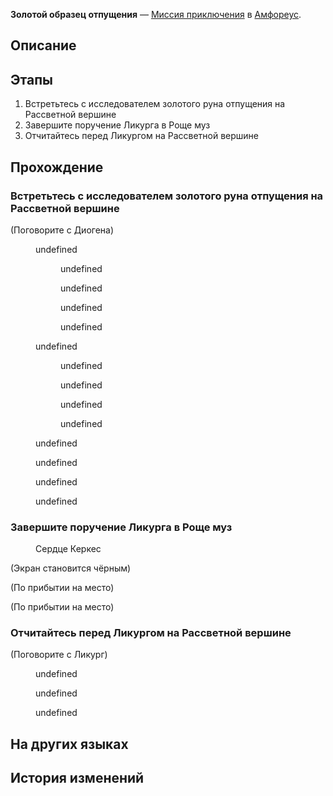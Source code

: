 {{Дополнить|Диалоги.}}
{{Миссия Инфобокс
|id              = 4015902
|Название        = 
|Изображение     = Миссия Освоения Золотой образец отпущения.png
|Тип             = Миссия приключения
|События         = 
|Глава           = 
|Условия         = 
* Завершена [[Миссия приключения]] ''[[Золотое руно отпущения]]''
* Завершена [[Миссия Освоения]] ''[[Зеркальное отражение ведьмы]]''
|Персонажи       = Авилиус; Диогена; Ликург; Первопроходец
|СтартЛокация    = Палата полубогов: Рассветная вершина
|Мир             = Амфореус
|Локации         = Палата полубогов: Рассветная вершина
|Предыдущая      = Золотое руно отпущения
|Следующая       = 
|Награды         = Кредиты*5 000
}}
'''Золотой образец отпущения''' — [[Миссия приключения]] в [[Амфореус]].

==Описание==
{{Описание|<!--официальное описание из Перекрёстка судеб-->}}

==Этапы==
# Встретьтесь с исследователем золотого руна отпущения на Рассветной вершине
# Завершите поручение Ликурга в Роще муз
# Отчитайтесь перед Ликургом на Рассветной вершине

==Прохождение==
{{Дополнить}}

{{Диалог Конец}}

===Встретьтесь с исследователем золотого руна отпущения на Рассветной вершине===
{{Описание миссии|локация=Палата полубогов: Рассветная вершина|В золотое руно отпущения вплетены сведения об Энигмате, и кое-что ещё. Похоже, в Сенате также есть те, кто интересуется созданием руна...}}
{{Диалог Начало}}

;(Поговорите с Диогена)
<!--Unknown TalkSentence: 401590401-->
<!--Unknown TalkSentence: 401590402-->
<!--Unknown TalkSentence: 401590403-->
:{{Диалог|Стрелка}} undefined
:<!--Unknown TalkSentence: 401590405-->
:<!--Unknown TalkSentence: 401590406-->
:<!--Unknown TalkSentence: 401590407-->
:<!--Unknown TalkSentence: 401590408-->
:<!--Unknown TalkSentence: 401590409-->
:<!--Unknown TalkSentence: 401590410-->
:<!--Unknown TalkSentence: 401590411-->
:<!--Unknown TalkSentence: 401590412-->
::{{Диалог|Стрелка}} undefined
::{{Диалог|Стрелка}} undefined
::{{Диалог|Стрелка}} undefined
::{{Диалог|Стрелка}} undefined
:{{Диалог|Стрелка}} undefined
:<!--Unknown TalkSentence: 401590407-->
:<!--Unknown TalkSentence: 401590408-->
:<!--Unknown TalkSentence: 401590409-->
:<!--Unknown TalkSentence: 401590410-->
:<!--Unknown TalkSentence: 401590411-->
:<!--Unknown TalkSentence: 401590412-->
::{{Диалог|Стрелка}} undefined
::{{Диалог|Стрелка}} undefined
::{{Диалог|Стрелка}} undefined
::{{Диалог|Стрелка}} undefined
<!--Unknown TalkSentence: 401590407-->
<!--Unknown TalkSentence: 401590408-->
<!--Unknown TalkSentence: 401590409-->
<!--Unknown TalkSentence: 401590410-->
<!--Unknown TalkSentence: 401590411-->
<!--Unknown TalkSentence: 401590412-->
:{{Диалог|Стрелка}} undefined
:{{Диалог|Стрелка}} undefined
:{{Диалог|Стрелка}} undefined
:{{Диалог|Стрелка}} undefined
{{Диалог Конец}}

===Завершите поручение Ликурга в Роще муз===
{{Описание миссии|локация=Бормочущие заросли Рощи муз|В золотое руно отпущения вплетены сведения и об Энигмате, и кое-что ещё. Ликург им сильно заинтересован, а значит - есть возможность использовать оборудование Рощи для его дальнейшего исследования.}}
{{Диалог Начало}}

:{{Диалог|undefined}} Сердце Керкес
<!--Unknown TalkSentence: 401590501-->
;(Экран становится чёрным)
<!--Unknown TalkSentence: 401590502-->
<!--Unknown TalkSentence: 401590503-->
;(По прибытии на место)

;(По прибытии на место)
<!--Unknown TalkSentence: 401590901-->
{{Диалог Конец}}

===Отчитайтесь перед Ликургом на Рассветной вершине===
{{Описание миссии|локация=Палата полубогов: Рассветная вершина|Благодаря помощи Ликурга оборудование Рощи уже завершило обработку данных золотого руна отпущения. Пришло время спросить его о результатах.}}
{{Диалог Начало}}

;(Поговорите с Ликург)
:{{tx}}
<!--Unknown TalkSentence: 401590601-->
:{{Диалог|Стрелка}} undefined
:{{Диалог|Стрелка}} undefined
:{{Диалог|Стрелка}} undefined
{{Диалог Конец}}

==На других языках==
{{На других языках
|en   = Gold Specimen Goat
|zhs  = 黄金标本羊
|zht  = 黃金標本羊
|ja   = 黄金のサンプルゴート
|ko   = 황금 표본 양
|es   = Trofeos del chivo dorado
|fr   = Chèvre dorée
|ru   = Золотой образец отпущения
|th   = ตัวอย่างแพะทองคำ
|vi   = Dê Tiêu Bản Vàng
|de   = Goldene Musterziege
|id   = Kambing Spesimen Emas
|pt   = Espécime de Cabra Dourada
}}

==История изменений==
{{История изменений|3.2}}
